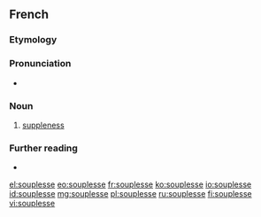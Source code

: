 ==French==

===Etymology===
{{suffix|souple|esse|lang=fr}}

===Pronunciation===
* {{audio|Fr-souplesse.ogg|Audio (la souplesse)|lang=fr}}

===Noun===
{{fr-noun|f}}

# [[suppleness]]

===Further reading===
* {{R:TLFi}}

[[el:souplesse]]
[[eo:souplesse]]
[[fr:souplesse]]
[[ko:souplesse]]
[[io:souplesse]]
[[id:souplesse]]
[[mg:souplesse]]
[[pl:souplesse]]
[[ru:souplesse]]
[[fi:souplesse]]
[[vi:souplesse]]